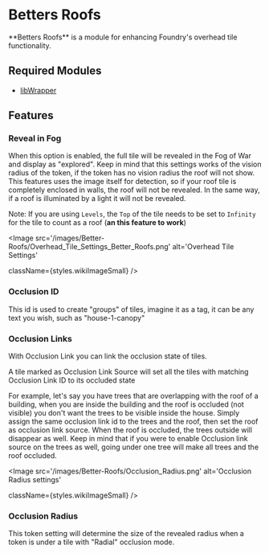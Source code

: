 

# Betters Roofs
<ModuleInfo/>
**Betters Roofs** is a module for enhancing Foundry's overhead tile
functionality.

## Required Modules

- [libWrapper](https://foundryvtt.com/packages/lib-wrapper)

## Features

### Reveal in Fog

When this option is enabled, the full tile will be revealed in the Fog
of War and display as "explored". Keep in mind that this settings works
of the vision radius of the token, if the token has no vision radius the
roof will not show. This features uses the image itself for detection,
so if your roof tile is completely enclosed in walls, the roof will not
be revealed. In the same way, if a roof is illuminated by a light it
will not be revealed.

Note: If you are using `Levels`, the `Top` of the tile needs to be set
to `Infinity` for the tile to count as a roof (**an this feature to
work**)

<Image
  src='/images/Better-Roofs/Overhead_Tile_Settings_Better_Roofs.png'
  alt='Overhead Tile Settings'
  
  
  className={styles.wikiImageSmall}
/>

### Occlusion ID

This id is used to create "groups" of tiles, imagine it as a tag, it can
be any text you wish, such as "house-1-canopy"

### Occlusion Links

With Occlusion Link you can link the occlusion state of tiles.

A tile marked as Occlusion Link Source will set all the tiles with
matching Occlusion Link ID to its occluded state

For example, let's say you have trees that are overlapping with the roof
of a building, when you are inside the building and the roof is occluded
(not visible) you don't want the trees to be visible inside the house.
Simply assign the same occlusion link id to the trees and the roof, then
set the roof as occlusion link source. When the roof is occluded, the
trees outside will disappear as well. Keep in mind that if you were to
enable Occlusion link source on the trees as well, going under one tree
will make all trees and the roof occluded.

<Image
  src='/images/Better-Roofs/Occlusion_Radius.png'
  alt='Occlusion Radius settings'
  
  
  className={styles.wikiImageSmall}
/>
### Occlusion Radius

This token setting will determine the size of the revealed radius when a
token is under a tile with "Radial" occlusion mode.
